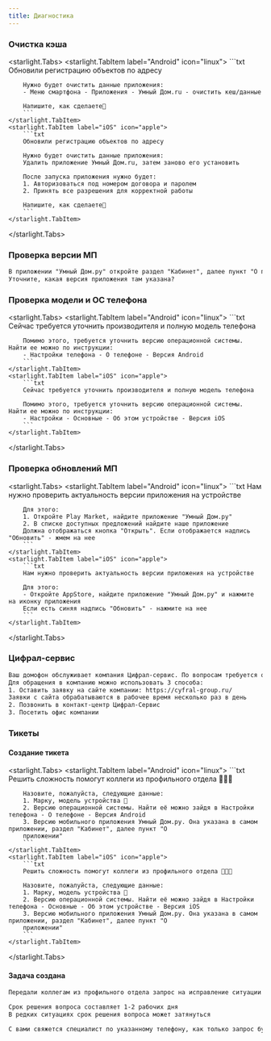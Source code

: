 ```yaml
---
title: Диагностика
---
```


### Очистка кэша
<starlight.Tabs>
    <starlight.TabItem label="Android" icon="linux">
        ```txt
        Обновили регистрацию объектов по адресу

        Нужно будет очистить данные приложения:
        - Меню смартфона - Приложения - Умный Дом.ru - очистить кеш/данные

        Напишите, как сделаете🙏
        ```
    </starlight.TabItem>
    <starlight.TabItem label="iOS" icon="apple">
        ```txt
        Обновили регистрацию объектов по адресу

        Нужно будет очистить данные приложения:
        Удалить приложение Умный Дом.ru, затем заново его установить

        После запуска приложения нужно будет:
        1. Авторизоваться под номером договора и паролем
        2. Принять все разрешения для корректной работы

        Напишите, как сделаете🙏
        ```
    </starlight.TabItem>
</starlight.Tabs>

### Проверка версии МП
```txt
В приложении "Умный Дом.ру" откройте раздел "Кабинет", далее пункт "О приложении"
Уточните, какая версия приложения там указана?
```

### Проверка модели и ОС телефона
<starlight.Tabs>
    <starlight.TabItem label="Android" icon="linux">
        ```txt
        Сейчас требуется уточнить производителя и полную модель телефона

        Помимо этого, требуется уточнить версию операционной системы. Найти ее можно по инструкции:
        - Настройки телефона - О телефоне - Версия Android
        ```
    </starlight.TabItem>
    <starlight.TabItem label="iOS" icon="apple">
        ```txt
        Сейчас требуется уточнить производителя и полную модель телефона

        Помимо этого, требуется уточнить версию операционной системы. Найти ее можно по инструкции:
        - Настройки - Основные - Об этом устройстве - Версия iOS
        ```
    </starlight.TabItem>
</starlight.Tabs>

### Проверка обновлений МП
<starlight.Tabs>
    <starlight.TabItem label="Android" icon="linux">
        ```txt
        Нам нужно проверить актуальность версии приложения на устройстве

        Для этого:
        1. Откройте Play Market, найдите приложение "Умный Дом.ру"
        2. В списке доступных предложений найдите наше приложение
        Должна отображаться кнопка "Открыть". Если отображается надпись "Обновить" - жмем на нее
        ```
    </starlight.TabItem>
    <starlight.TabItem label="iOS" icon="apple">
        ```txt
        Нам нужно проверить актуальность версии приложения на устройстве

        Для этого:
        - Откройте AppStore, найдите приложение "Умный Дом.ру" и нажмите на иконку приложения
        Если есть синяя надпись "Обновить" - нажмите на нее
        ```
    </starlight.TabItem>
</starlight.Tabs>

### Цифрал-сервис
```txt
Ваш домофон обслуживает компания Цифрал-сервис. По вопросам требуется обращаться к ним
Для обращения в компанию можно использовать 3 способа:
1. Оставить заявку на сайте компании: https://cyfral-group.ru/
Заявки с сайта обрабатываются в рабочее время несколько раз в день
2. Позвонить в контакт-центр Цифрал-Сервис
3. Посетить офис компании
```

### Тикеты
#### Создание тикета
<starlight.Tabs>
    <starlight.TabItem label="Android" icon="linux">
        ```txt
        Решить сложность помогут коллеги из профильного отдела 👨🏻‍💻

        Назовите, пожалуйста, следующие данные:
        1. Марку, модель устройства 📱
        2. Версию операционной системы. Найти её можно зайдя в Настройки телефона - О телефоне - Версия Android
        3. Версию мобильного приложения Умный Дом.ру. Она указана в самом приложении, раздел "Кабинет", далее пункт "О
        приложении"
        ```
    </starlight.TabItem>
    <starlight.TabItem label="iOS" icon="apple">
        ```txt
        Решить сложность помогут коллеги из профильного отдела 👨🏻‍💻

        Назовите, пожалуйста, следующие данные:
        1. Марку, модель устройства 📱
        2. Версию операционной системы. Найти её можно зайдя в Настройки телефона - Основные - Об этом устройстве - Версия iOS
        3. Версию мобильного приложения Умный Дом.ру. Она указана в самом приложении, раздел "Кабинет", далее пункт "О
        приложении"
        ```
    </starlight.TabItem>
</starlight.Tabs>

#### Задача создана
```txt
Передали коллегам из профильного отдела запрос на исправление ситуации 🔧

Срок решения вопроса составляет 1-2 рабочих дня
В редких ситуациях срок решения вопроса может затянуться

С вами свяжется специалист по указанному телефону, как только запрос будет обработан
```